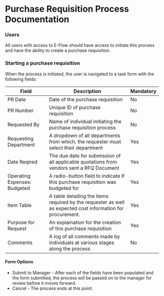 # Purchase Requisition Process Documentation

### Users

All users with access to E-Flow should have access to initiate this process and have the ability to create a purchase requisition.

### Starting a purchase requisition

When the process is initiated, the user is navigated to a task form with the following fields:

| Field                        | Description                                                                                                 | Mandatory |
| ---------------------------- | ----------------------------------------------------------------------------------------------------------- | --------- |
| PR Date                      | Date of the purchase requisition                                                                            | No        |
| PR Number                    | Unique ID of purchase requisition                                                                           | No        |
| Requested By                 | Name of individual initiating the purchase requisition process                                              | No        |
| Requesting Department        | A dropdown of all departments from which, the requester must select their department                        | Yes       |
| Date Reqired                 | The due date for submission of all applicable quotations from vendors sent a RFQ Document                   | Yes       |
| Operating Expenses: Budgeted | A radio-button field to indicate if this purchase requisition was budgeted for                              | Yes       |
| Item Table                   | A table detailing the items required by the requester as well as expected cost information for procurement. | Yes       |
| Purpose for Request          | An explaination for the creation of this purchase requisition                                               | Yes       |
| Comments                     | A log of all comments made by individuals at various stages along the process                               | No        |

#### Form Options

- Submit to Manager - After each of the fields have been populated and the form submitted, the process will be passed on to the manager for review before it moves forward.
- Cancel - The process ends at this point.
